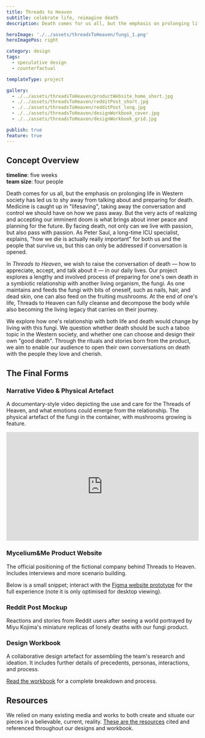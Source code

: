 ```yaml
---
title: Threads to Heaven
subtitle: celebrate life, reimagine death
description: Death comes for us all, but the emphasis on prolonging life in Western society has led us to shy away from talking about and preparing for death. This speculative design project explores how one's relationship with both life and death would change by living with Threads to Heaven.

heroImage: './../assets/threadsToHeaven/fungi_1.png'
heroImagePos: right

category: design
tags:
  - speculative design
  - counterfactual

templateType: project

gallery:
  - ./../assets/threadsToHeaven/productWebsite_home_short.jpg
  - ./../assets/threadsToHeaven/redditPost_short.jpg
  - ./../assets/threadsToHeaven/redditPost_long.jpg
  - ./../assets/threadsToHeaven/designWorkbook_cover.jpg
  - ./../assets/threadsToHeaven/designWorkbook_grid.jpg

publish: true
feature: true
---
```


## Concept Overview

**timeline**: five weeks  
**team size**: four people

Death comes for us all, but the emphasis on prolonging life in Western society has led us to shy away from talking about and preparing for death. Medicine is caught up in "lifesaving", taking away the conversation and control we should have on how we pass away. But the very acts of realizing and accepting our imminent doom is what brings about inner peace and planning for the future. By facing death, not only can we live with passion, but also pass with passion. As Peter Saul, a long-time ICU specialist, explains, "how we die is actually really important" for both us and the people that survive us, but this can only be addressed if conversation is opened.

In _Threads to Heaven_, we wish to raise the conversation of death — how to appreciate, accept, and talk about it — in our daily lives. Our project explores a lengthy and involved process of preparing for one's own death in a symbiotic relationship with another living organism, the fungi. As one maintains and feeds the fungi with bits of oneself, such as nails, hair, and dead skin, one can also feed on the fruiting mushrooms. At the end of one's life, Threads to Heaven can fully cleanse and decompose the body while also becoming the living legacy that carries on their journey.

We explore how one's relationship with both life and death would change by living with this fungi. We question whether death should be such a taboo topic in the Western society, and whether one can choose and design their own "good death". Through the rituals and stories born from the product, we aim to enable our audience to open their own conversations on death with the people they love and cherish.


## The Final Forms

### Narrative Video & Physical Artefact

A documentary-style video depicting the use and care for the Threads of Heaven, and what emotions could emerge from the relationship. The physical artefact of the fungi in the container, with mushrooms growing is feature.

<div style="padding:56.25% 0 0 0;position:relative;"><iframe src="https://player.vimeo.com/video/398698793?h=16f61855a1&byline=0&portrait=0" style="position:absolute;top:0;left:0;width:100%;height:100%;" frameborder="0" allow="autoplay; fullscreen; picture-in-picture" allowfullscreen></iframe></div><script src="https://player.vimeo.com/api/player.js"></script>

### Mycelium&Me Product Website

The official positioning of the fictional company behind Threads to Heaven. Includes interviews and more scenario building.

Below is a small snippet; interact with the [Figma website prototype](https://www.figma.com/proto/5IZL1IuzMVTuZeYEhT1pAY/Threads-to-Heaven-Websites?page-id=528%3A200&node-id=528%3A201&viewport=2155%2C3829%2C0.97&scaling=scale-down-width&starting-point-node-id=528%3A201) for the full experience (note it is only optimised for desktop viewing).

<MdxImage
  shadow
  link='https://www.figma.com/proto/5IZL1IuzMVTuZeYEhT1pAY/Threads-to-Heaven-Websites?page-id=528%3A200&node-id=528%3A201&viewport=2155%2C3829%2C0.97&scaling=scale-down-width&starting-point-node-id=528%3A201'
  gatsbyImageData={props.gallery.image1}
/>

### Reddit Post Mockup

Reactions and stories from Reddit users after seeing a world portrayed by Miyu Kojima's miniature replicas of lonely deaths with our fungi product.

<MdxImage
  shadow
  link={props.gallery.image3}
  gatsbyImageData={props.gallery.image2}
/>

### Design Workbook

A collaborative design artefact for assembling the team's research and ideation. It includes further details of precedents, personas, interactions, and process.

[Read the workbook](https://www.figma.com/proto/NkGkiZYMVCmz1osEoESWUb/Design-Workbook?page-id=345%3A13&node-id=345%3A125&viewport=14568%2C619%2C1.5&scaling=contain) for a complete breakdown and process.

<MdxImage shadow gatsbyImageData={props.gallery.image4} />
<MdxImage gatsbyImageData={props.gallery.image5} />


## Resources

We relied on many existing media and works to both create and situate our pieces in a believable, current, reality. [These are the resources](https://www.figma.com/proto/NkGkiZYMVCmz1osEoESWUb/Design-Workbook?page-id=345%3A13&node-id=345%3A778&viewport=14568%2C619%2C1.5&scaling=contain) cited and referenced throughout our designs and workbook.